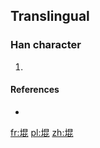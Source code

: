 ==Translingual==

===Han character===
{{Han char|rn=32|rad=土|as=08|sn=11|four=|canj=GAPP|ids=⿰土昆}}

# {{defn|Han|sort=土08}}

====References====
* {{Han ref|kx=0232.181|hdz=10453.021|uh=5812|ud=22546}}

[[fr:堒]]
[[pl:堒]]
[[zh:堒]]
